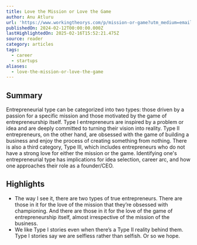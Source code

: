 ```yaml
---
title: Love the Mission or Love the Game
author: Anu Atluru
url: 'https://www.workingtheorys.com/p/mission-or-game?utm_medium=email'
publishedOn: 2024-02-12T00:00:00.000Z
lastHighlightedOn: 2025-02-16T15:52:21.475Z
source: reader
category: articles
tags:
  - career
  - startups
aliases:
  - love-the-mission-or-love-the-game
---
```

## Summary

Entrepreneurial type can be categorized into two types: those driven by a passion for a specific mission and those motivated by the game of entrepreneurship itself. Type I entrepreneurs are inspired by a problem or idea and are deeply committed to turning their vision into reality. Type II entrepreneurs, on the other hand, are obsessed with the game of building a business and enjoy the process of creating something from nothing. There is also a third category, Type III, which includes entrepreneurs who do not have a strong love for either the mission or the game. Identifying one's entrepreneurial type has implications for idea selection, career arc, and how one approaches their role as a founder/CEO.

## Highlights
- The way I see it, there are two types of true entrepreneurs. There are those in it for the love of the mission that they’re obsessed with championing. And there are those in it for the love of the game of entrepreneurship itself, almost irrespective of the mission of the business.
- We like Type I stories even when there’s a Type II reality behind them. Type I stories say we are selfless rather than selfish. Or so we hope.
